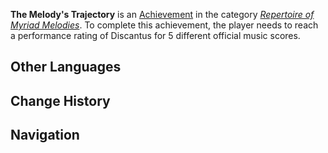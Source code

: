 {{Achievement Infobox
|title        = The Melody's Trajectory
|id           = 
|order id     = 
|category     = Repertoire of Myriad Melodies (Achievement)
|description  = Reach a performance rating of Discantus for 5 different official music scores.
|requirements = 
|primogems    = 5
|tracking     = 
|topic        = 
|type         = 
|set          = The Melody's Trajectory
|tier         = 1
|tiers_total  = 3
}}
'''The Melody's Trajectory''' is an [[Achievement]] in the category ''[[Repertoire of Myriad Melodies (Achievement)|Repertoire of Myriad Melodies]]''. To complete this achievement, the player needs to reach a performance rating of Discantus for 5 different official music scores.
<!--
==Gameplay Notes==
* 

==Gallery==
{{Preview
|size=300px
|file=
|caption=
}}

==Video Guides==
{{EVT
|video1   = 
|caption1 = 
}}
-->
==Other Languages==
{{Other Languages
|ko_tl    = The Melody's Marching Direction
|Transclude = The Melody's Trajectory
}}

==Change History==
{{Change History|5.3}}
<!--
==References==
{{Reflist}}
-->
==Navigation==
{{Achievement Navbox}}